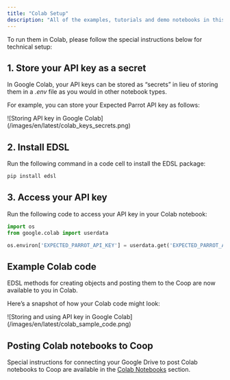 ```yaml
---
title: "Colab Setup"
description: "All of the examples, tutorials and demo notebooks in this documentation are designed to be executable in any type of Python notebookAll of the examples, tutorials and demo notebooks in this documentation are designed to be executable in any type of Python notebook."
---
```


To run them in Colab, please follow the special instructions below for technical setup:

## 1. Store your API key as a secret

In Google Colab, your API keys can be stored as “secrets” in lieu of storing them in a *.env* file as you would in other notebook types.

For example, you can store your Expected Parrot API key as follows:

<Frame>
![Storing API key in Google Colab](/images/en/latest/colab_keys_secrets.png)
</Frame>

## 2. Install EDSL

Run the following command in a code cell to install the EDSL package:

```bash
pip install edsl
```

## 3. Access your API key

Run the following code to access your API key in your Colab notebook:

```python
import os
from google.colab import userdata

os.environ['EXPECTED_PARROT_API_KEY'] = userdata.get('EXPECTED_PARROT_API_KEY')
```

## Example Colab code

EDSL methods for creating objects and posting them to the Coop are now available to you in Colab.

Here’s a snapshot of how your Colab code might look:

<Frame>
![Storing and using API key in Google Colab](/images/en/latest/colab_sample_code.png)
</Frame>

## Posting Colab notebooks to Coop

Special instructions for connecting your Google Drive to post Colab notebooks to Coop are available in the [Colab Notebooks](/en/latest/colab_notebooks) section.

